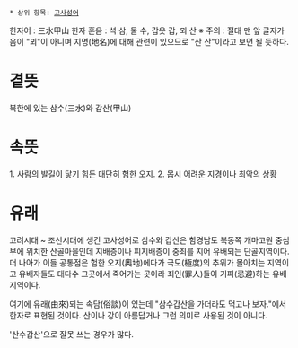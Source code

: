  * 상위 항목: [[고사성어]]

한자어 : 三水甲山
한자 훈음 : 석 삼, 물 수, 갑옷 갑, 뫼 산
※ 주의 : 절대 맨 앞 글자가 음이 "뫼"이 아니며 지명(地名)에 대해 관련이 있으므로 "산 산"이라고 보면 될 듯하다. 
= 곁뜻 =
북한에 있는 삼수(三水)와 갑산(甲山)
= 속뜻 =
1. 사람의 발길이 닿기 힘든 대단히 험한 오지.
2. 몹시 어려운 지경이나 최악의 상황
= 유래 = 
고려시대 ~ 조선시대에 생긴 고사성어로 삼수와 갑산은 함경남도 북동쪽 개마고원 중심부에 위치한 산골마을인데 지배층이나 피지배층이 중죄를 지어 유배되는 단골지역이다. 더 나아가 이들 공통점은 험한 오지(奧地)에다가 극도(極度)의 추위가 몰아치는 지역이고 유배자들도 대다수 그곳에서 죽어가는 곳이라 죄인(罪人)들이 기피(忌避)하는 유배지역이다.

여기에 유래(由來)되는 속담(俗談)이 있는데 "삼수갑산을 가더라도 먹고나 보자."에서 한자로 표현된 것이다. 산이나 강이 아름답거나 그런 의미로 사용된 것이 아니다.

'산수갑산'으로 잘못 쓰는 경우가 많다.

 


